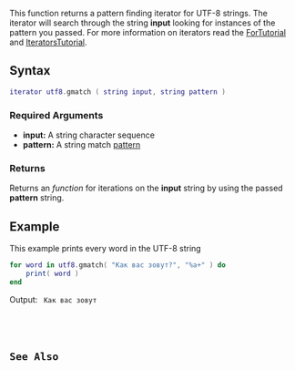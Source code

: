 
{{Shared function}}

This function returns a pattern finding iterator for UTF-8 strings. The iterator will search through the string '''input''' looking for instances of the pattern you passed. For more information on iterators read the [http://lua-users.org/wiki/ForTutorial ForTutorial] and [http://lua-users.org/wiki/IteratorsTutorial IteratorsTutorial].

==Syntax==
<syntaxhighlight lang="lua">iterator utf8.gmatch ( string input, string pattern )</syntaxhighlight>

===Required Arguments===
*'''input:''' A string character sequence
*'''pattern:''' A string match [http://lua-users.org/wiki/PatternsTutorial pattern]

===Returns===
Returns an ''function'' for iterations on the '''input''' string by using the passed '''pattern''' string.

==Example==
<section name="Server" class="server" show="true">
This example prints every word in the UTF-8 string
<syntaxhighlight lang="lua">
for word in utf8.gmatch( "Как вас зовут?", "%a+" ) do 
    print( word )
end
</syntaxhighlight>
Output:
<code>
Как
вас
зовут
</syntaxhighlight>
</section>

==See Also==
{{UTF8 functions}}